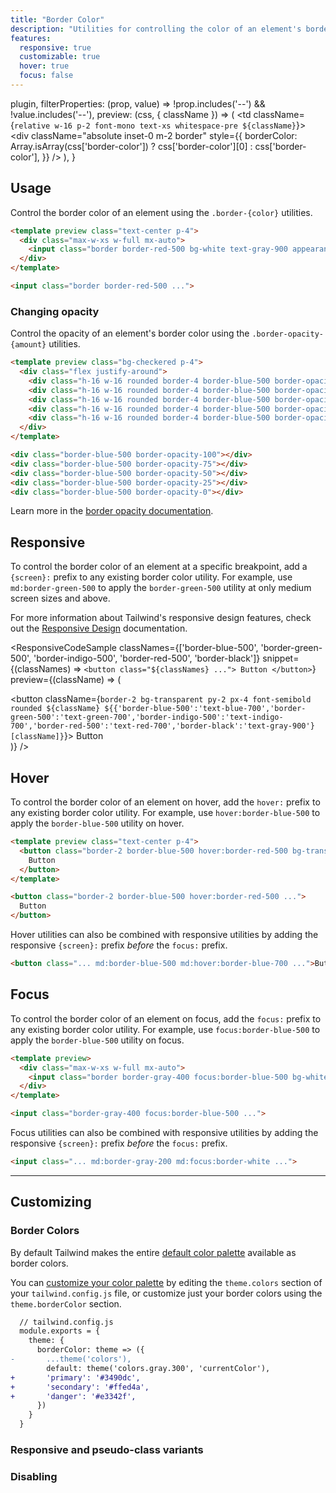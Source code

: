 ```yaml
---
title: "Border Color"
description: "Utilities for controlling the color of an element's borders."
features:
  responsive: true
  customizable: true
  hover: true
  focus: false
---
```



  plugin,
  filterProperties: (prop, value) => !prop.includes('--') && !value.includes('--'),
  preview: (css, { className }) => (
    <td className={`relative w-16 p-2 font-mono text-xs whitespace-pre ${className}`}>
      <div
        className="absolute inset-0 m-2 border"
        style={{
          borderColor: Array.isArray(css['border-color'])
            ? css['border-color'][0]
            : css['border-color'],
        }}
      />
    </td>
  ),
}

## Usage

Control the border color of an element using the `.border-{color}` utilities.

```html
<template preview class="text-center p-4">
  <div class="max-w-xs w-full mx-auto">
    <input class="border border-red-500 bg-white text-gray-900 appearance-none block w-full text-gray-900 border rounded py-3 px-4 focus:outline-none" placeholder="Your email">
  </div>
</template>

<input class="border border-red-500 ...">
```

### <Heading badge="v1.4.0+">Changing opacity</Heading>

Control the opacity of an element's border color using the `.border-opacity-{amount}` utilities.

```html
<template preview class="bg-checkered p-4">
  <div class="flex justify-around">
    <div class="h-16 w-16 rounded border-4 border-blue-500 border-opacity-100"></div>
    <div class="h-16 w-16 rounded border-4 border-blue-500 border-opacity-75"></div>
    <div class="h-16 w-16 rounded border-4 border-blue-500 border-opacity-50"></div>
    <div class="h-16 w-16 rounded border-4 border-blue-500 border-opacity-25"></div>
    <div class="h-16 w-16 rounded border-4 border-blue-500 border-opacity-0"></div>
  </div>
</template>

<div class="border-blue-500 border-opacity-100"></div>
<div class="border-blue-500 border-opacity-75"></div>
<div class="border-blue-500 border-opacity-50"></div>
<div class="border-blue-500 border-opacity-25"></div>
<div class="border-blue-500 border-opacity-0"></div>
```

Learn more in the [border opacity documentation](/docs/border-opacity).

## Responsive

To control the border color of an element at a specific breakpoint, add a `{screen}:` prefix to any existing border color utility. For example, use `md:border-green-500` to apply the `border-green-500` utility at only medium screen sizes and above.

For more information about Tailwind's responsive design features, check out the [Responsive Design](/docs/responsive-design) documentation.

<ResponsiveCodeSample
  classNames={['border-blue-500', 'border-green-500', 'border-indigo-500', 'border-red-500', 'border-black']}
  snippet={(classNames) => `
    <button class="${classNames} ...">
      Button
    </button>
  `}
  preview={(className) => (
    <div className="text-center">
      <button className={`border-2 bg-transparent py-2 px-4 font-semibold rounded ${className} ${{'border-blue-500':'text-blue-700','border-green-500':'text-green-700','border-indigo-500':'text-indigo-700','border-red-500':'text-red-700','border-black':'text-gray-900'}[className]}`}>
        Button
      </button>
    </div>
  )}
/>

## Hover

To control the border color of an element on hover, add the `hover:` prefix to any existing border color utility. For example, use `hover:border-blue-500` to apply the `border-blue-500` utility on hover.

```html
<template preview class="text-center p-4">
  <button class="border-2 border-blue-500 hover:border-red-500 bg-transparent text-blue-700 hover:text-red-700 py-2 px-4 font-semibold rounded">
    Button
  </button>
</template>

<button class="border-2 border-blue-500 hover:border-red-500 ...">
  Button
</button>
```

Hover utilities can also be combined with responsive utilities by adding the responsive `{screen}:` prefix *before* the `focus:` prefix.

```html
<button class="... md:border-blue-500 md:hover:border-blue-700 ...">Button</button>
```

## Focus

To control the border color of an element on focus, add the `focus:` prefix to any existing border color utility. For example, use `focus:border-blue-500` to apply the `border-blue-500` utility on focus.

```html
<template preview>
  <div class="max-w-xs w-full mx-auto">
    <input class="border border-gray-400 focus:border-blue-500 bg-white text-gray-900 appearance-none inline-block w-full text-gray-900 border rounded py-3 px-4 focus:outline-none" placeholder="Focus me">
  </div>
</template>

<input class="border-gray-400 focus:border-blue-500 ...">
```

Focus utilities can also be combined with responsive utilities by adding the responsive `{screen}:` prefix *before* the `focus:` prefix.

```html
<input class="... md:border-gray-200 md:focus:border-white ...">
```

---

## Customizing

### Border Colors

By default Tailwind makes the entire [default color palette](/docs/customizing-colors#default-color-palette) available as border colors.

You can [customize your color palette](/docs/colors#customizing) by editing the `theme.colors` section of your `tailwind.config.js` file, or customize just your border colors using the `theme.borderColor` section.

```diff
  // tailwind.config.js
  module.exports = {
    theme: {
      borderColor: theme => ({
-       ...theme('colors'),
        default: theme('colors.gray.300', 'currentColor'),
+       'primary': '#3490dc',
+       'secondary': '#ffed4a',
+       'danger': '#e3342f',
      })
    }
  }
```

### Responsive and pseudo-class variants

<Variants plugin="borderColor" />

### Disabling

<Disabling plugin="borderColor" />
